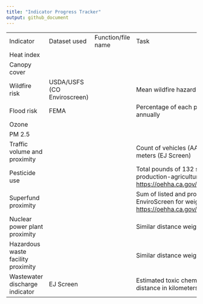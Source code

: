 ```yaml
---
title: "Indicator Progress Tracker"
output: github_document
---
```


|                                    |                             |                    |                                                                                                                                                                                                                                                                                                              |             |             |              |      |
|-----------|--------|---------|--------------|---------|---------|--------|-------|
| Indicator                          | Dataset used                | Function/file name | Task                                                                                                                                                                                                                                                                                                         | Charged to: | In progress | Needs review | Done |
| Heat index                         |                             |                    |                                                                                                                                                                                                                                                                                                              | Caitlin     |             |              |      |
| Canopy cover                       |                             |                    |                                                                                                                                                                                                                                                                                                              | Caitlin     |             |              |      |
| Wildfire risk                      | USDA/USFS (CO Enviroscreen) |                    | Mean wildfire hazard potential within prison boundary + 1km buffer                                                                                                                                                                                                                                           | Devin       |             |              |      |
| Flood risk                         | FEMA                        |                    | Percentage of each prison boundary + 1km buffer where there is at least a one percent chance of flooding annually                                                                                                                                                                                            | Caitlin     | X           |              |      |
| Ozone                              |                             |                    |                                                                                                                                                                                                                                                                                                              | Caitlin     |             |              |      |
| PM 2.5                             |                             |                    |                                                                                                                                                                                                                                                                                                              | Caitlin     |             |              |      |
| Traffic volume and proximity       |                             |                    | Count of vehicles (AADT, avg. annual daily traffic) at major roads within 500 meters, divided by distance in meters (EJ Screen)                                                                                                                                                                              | Caitlin     |             |              |      |
| Pesticide use                      |                             |                    | Total pounds of 132 selected active pesticide ingredients (filtered for hazard and volatility) used in production-agriculture per square mile, averaged over three years (2017 to 2019). (CA method: <https://oehha.ca.gov/media/downloads/calenviroscreen/report/calenviroscreen40reportf2021.pdf#page=79>) | Devin       |             |              |      |
| Superfund proximity                |                             |                    | Sum of listed and proposed NPL sites weighted by distance to prison boundary and type of NPL site (see CA EnviroScreen for weighting by site type: <https://oehha.ca.gov/media/downloads/calenviroscreen/report/calenviroscreen40reportf2021.pdf#page=108>)                                                  | Devin       | X           |              |      |
| Nuclear power plant proximity      |                             |                    | Similar distance weighted sum as Superfund site method                                                                                                                                                                                                                                                       | Devin       | X           |              |      |
| Hazardous waste facility proximity |                             |                    | Similar distance weighted sum as Superfund site method                                                                                                                                                                                                                                                       | Devin       | X           |              |      |
| Wastewater discharge indicator     | EJ Screen                   |                    | Estimated toxic chemical concentrations in stream segments within 500 meters of prison boundary, divided by distance in kilometers (km) in 2019                                                                                                                                                              | TBD         |             |              |      |
